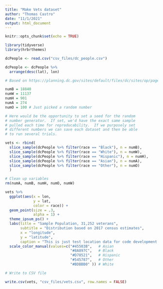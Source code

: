 ```yaml
---
title: "Make Vets dataset"
author: "Thomas Castro"
date: "11/1/2021"
output: html_document
---
```


```r
knitr::opts_chunk$set(echo = TRUE)

library(tidyverse)
library(hrbrthemes)

dcPeople <- read.csv("csv_files/dc_people.csv")

dcPeople <- dcPeople %>% 
  arrange(desc(lat), lon)

```

```r

# Based on https://planning.dc.gov/sites/default/files/dc/sites/op/page_content/attachments/DC%27s%20Veterans.pdf

numB = 18840
numW = 11137
numH = 901
numA = 274
numO = 100 # Just picked a random number

# Here would be the opportunity to set a seed for the random
# number generator.  If set, we'd have the exact same sample
# pulled each time for reproducability.  If we purposely set
# different numbers we can save each dataset and then be able
# to run several trials.

vets <- rbind(
  slice_sample(dcPeople %>% filter(race == "Black"), n = numB),
  slice_sample(dcPeople %>% filter(race == "White"), n = numW),
  slice_sample(dcPeople %>% filter(race == "Hispanic"), n = numH),
  slice_sample(dcPeople %>% filter(race == "Asian"), n = numA),
  slice_sample(dcPeople %>% filter(race == "Other"), n = numO)
  )

```

```r

# Clean up variables
rm(numA, numB, numH, numO, numW)

```

```r

vets %>% 
  ggplot(aes(x = lon,
             y = lat,
             color = race)) +
  geom_point(size = .3,
             alpha = 1) +
  theme_ipsum_ps() +
  labs(title = "Sample Population, 31,252 veterans",
       subtitle = "Distribution based on 2017 census estimates",
       x = "longitude",
       y = "latitude",
       caption = "This is just test location data for code development only") +
  scale_color_manual(values=c("#45503B",   # Asian
                              "#8A897C",   # Black
                              "#D78521",   # Hispanic
                              "#545787",   # Other
                              "#BDBBB0" )) # White

```


```r

# Write to CSV file

write.csv(vets, "csv_files/vets.csv", row.names = FALSE)

```

